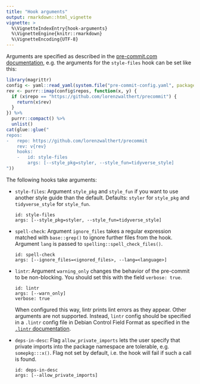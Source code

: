 ```yaml
---
title: "Hook arguments"
output: rmarkdown::html_vignette
vignette: >
  %\VignetteIndexEntry{hook-arguments}
  %\VignetteEngine{knitr::rmarkdown}
  %\VignetteEncoding{UTF-8}
---
```


Arguments are specified as described in the [pre-commit.com
documentation](https://pre-commit.com/#passing-arguments-to-hooks), e.g. the
arguments for the `style-files` hook can be set like this:

```r
library(magrittr)
config <- yaml::read_yaml(system.file("pre-commit-config.yaml", package = "precommit", mustWork = TRUE))
rev <- purrr::imap(config$repos, function(x, y) {
  if (x$repo == "https://github.com/lorenzwalthert/precommit") {
    return(x$rev)
  }
}) %>%
  purrr::compact() %>%
  unlist()
cat(glue::glue("
repos:
-   repo: https://github.com/lorenzwalthert/precommit
    rev: v{rev}
    hooks:
    -   id: style-files
        args: [--style_pkg=styler, --style_fun=tidyverse_style]
"))
```

The following hooks take arguments:

* `style-files`: Argument `style_pkg` and `style_fun` if you want to use another
  style guide than the default. Defaults: `styler` for `style_pkg` and 
  `tidyverse_style` for `style_fun`.
  ```
  id: style-files
  args: [--style_pkg=styler, --style_fun=tidyverse_style]
  ```
* `spell-check`: Argument `ignore_files` takes a regular expression matched with
  `base::grep()` to ignore further files from the hook. Argument `lang` is
  passed to `spelling::spell_check_files()`.
  ```
  id: spell-check
  args: [--ignore_files=<ignored_files>, --lang=<language>]
  ```

* `lintr`: Argument `warning_only` changes the behavior of the pre-commit to
  be non-blocking. You should set this with the field `verbose: true`.

  ```
  id: lintr
  args: [--warn_only]
  verbose: true
  ```
  When configured this way, lintr prints lint errors as they appear. Other
  arguments are not supported. Instead, `lintr` config should be specified in a
  `.lintr` config file in Debian Control Field Format as specified in the
  [`.lintr`
  documentation](https://github.com/jimhester/lintr#project-configuration).

* `deps-in-desc`: Flag `allow_private_imports` lets the user specify that
  private imports into the package namespace are tolerable, e.g. 
  `somepkg:::x()`. Flag not set by default, i.e. the hook will fail if 
  such a call is found.
  ```
  id: deps-in-desc
  args: [--allow_private_imports]
  ```
